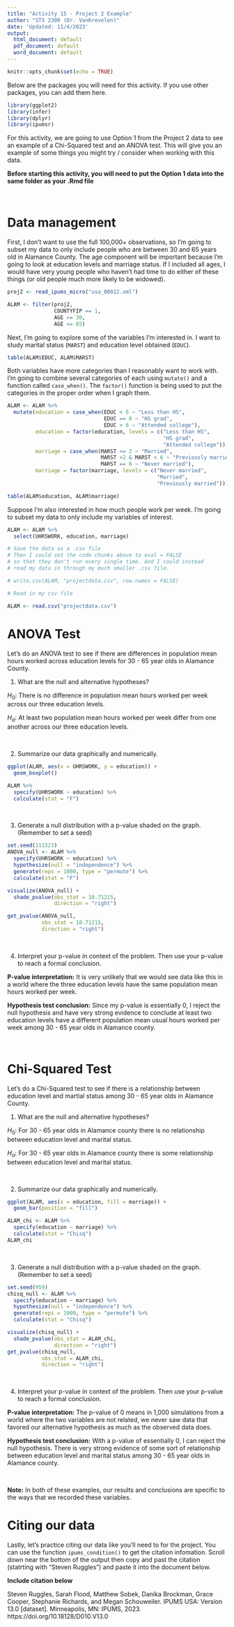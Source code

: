 ---
title: "Activity 15 - Project 2 Example"
author: "STS 2300 (Dr. VanKrevelen)"
date: 'Updated: 11/4/2023'
output:
  html_document: default
  pdf_document: default
  word_document: default
---

```{r setup, include=FALSE}
knitr::opts_chunk$set(echo = TRUE)
```

Below are the packages you will need for this activity. If you use other packages, you can add them here.

```{r, message = FALSE}
library(ggplot2)
library(infer)
library(dplyr)
library(ipumsr)
```

For this activity, we are going to use Option 1 from the Project 2 data to see an example of a Chi-Squared test and an ANOVA test. This will give you an example of some things you might try / consider when working with this data.

**Before starting this activity, you will need to put the Option 1 data into the same folder as your .Rmd file**

<br>


# Data management

First, I don't want to use the full 100,000+ observations, so I'm going to subset my data to only include people who are between 30 and 65 years old in Alamance County. The age component will be important because I'm going to look at education levels and marriage status. If I included all ages, I would have very young people who haven't had time to do either of these things (or old people much more likely to be widowed).

```{r}
proj2 <- read_ipums_micro("usa_00012.xml")

ALAM <- filter(proj2, 
               COUNTYFIP == 1,
               AGE >= 30,
               AGE <= 65)
```



Next, I'm going to explore some of the variables I'm interested in. I want to study marital status (`MARST`) and education level obtained (`EDUC`). 

```{r}
table(ALAM$EDUC, ALAM$MARST)
```


Both variables have more categories than I reasonably want to work with. I'm going to combine several categories of each using `mutate()` and a function called `case_when()`. The `factor()` function is being used to put the categories in the proper order when I graph them.

```{r}
ALAM <- ALAM %>%
  mutate(education = case_when(EDUC < 6 ~ "Less than HS",
                               EDUC == 6 ~ "HS grad",
                               EDUC > 6 ~ "Attended college"),
         education = factor(education, levels = c("Less than HS",
                                                  "HS grad",
                                                  "Attended college")),
         marriage = case_when(MARST <= 2 ~ "Married",
                              MARST >2 & MARST < 6 ~ "Previously married",
                              MARST == 6 ~ "Never married"),
         marriage = factor(marriage, levels = c("Never married",
                                                "Married",
                                                "Previously married")))

table(ALAM$education, ALAM$marriage)
```


Suppose I'm also interested in how much people work per week. I'm going to subset my data to only include my variables of interest.

```{r}
ALAM <- ALAM %>%
  select(UHRSWORK, education, marriage)

# Save the data as a .csv file
# Then I could set the code chunks above to eval = FALSE
# so that they don't run every single time. And I could instead
# read my data in through my much smaller .csv file.

# write.csv(ALAM, "projectdata.csv", row.names = FALSE)
```

```{r, eval = FALSE}
# Read in my csv file

ALAM <- read.csv("projectdata.csv")
```


# ANOVA Test

Let's do an ANOVA test to see if there are differences in population mean hours worked across education levels for 30 - 65 year olds in Alamance County.

1. What are the null and alternative hypotheses?

$H_0:$ There is no difference in population mean hours worked per week across our three education levels.

$H_a:$ At least two population mean hours worked per week differ from one another across our three education levels.

<br>


2. Summarize our data graphically and numerically.

```{r}
ggplot(ALAM, aes(x = UHRSWORK, y = education)) +
  geom_boxplot()

ALAM %>%
  specify(UHRSWORK ~ education) %>%
  calculate(stat = "F")
```

<br>


3. Generate a null distribution with a p-value shaded on the graph. (Remember to set a seed)

```{r}
set.seed(111523)
ANOVA_null <- ALAM %>%
  specify(UHRSWORK ~ education) %>%
  hypothesize(null = "independence") %>%
  generate(reps = 1000, type = "permute") %>%
  calculate(stat = "F")

visualize(ANOVA_null) +
  shade_pvalue(obs_stat = 10.71215,
               direction = "right")

get_pvalue(ANOVA_null,
           obs_stat = 10.71215,
           direction = "right")
```

<br>


4. Interpret your p-value in context of the problem. Then use your p-value to reach a formal conclusion.

**P-value interpretation:** It is very unlikely that we would see data like this in a world where the three education levels have the same population mean hours worked per week.

**Hypothesis test conclusion:** Since my p-value is essentially 0, I reject the null hypothesis and have very strong evidence to conclude at least two education levels have a different population mean usual hours worked per week among 30 - 65 year olds in Alamance county.

<br>



# Chi-Squared Test

Let's do a Chi-Squared test to see if there is a relationship between education level and martial status among 30 - 65 year olds in Alamance County.

1. What are the null and alternative hypotheses?

$H_0:$ For 30 - 65 year olds in Alamance county there is no relationship between education level and marital status.

$H_a:$ For 30 - 65 year olds in Alamance county there is some relationship between education level and marital status.

<br>


2. Summarize our data graphically and numerically.

```{r}
ggplot(ALAM, aes(x = education, fill = marriage)) +
  geom_bar(position = "fill")

ALAM_chi <- ALAM %>%
  specify(education ~ marriage) %>%
  calculate(stat = "Chisq")
ALAM_chi
```

<br>


3. Generate a null distribution with a p-value shaded on the graph. (Remember to set a seed)

```{r}
set.seed(959)
chisq_null <- ALAM %>%
  specify(education ~ marriage) %>%
  hypothesize(null = "independence") %>%
  generate(reps = 1000, type = "permute") %>%
  calculate(stat = "Chisq")

visualize(chisq_null) +
  shade_pvalue(obs_stat = ALAM_chi,
               direction = "right")
get_pvalue(chisq_null,
           obs_stat = ALAM_chi,
           direction = "right")
```

<br>


4. Interpret your p-value in context of the problem. Then use your p-value to reach a formal conclusion.

**P-value interpretation:** The p-value of 0 means in 1,000 simulations from a world where the two variables are not related, we never saw data that favored our alternative hypothesis as much as the observed data does.

**Hypothesis test conclusion:** With a p-value of essentially 0, I can reject the null hypothesis. There is very strong evidence of some sort of relationship between education level and marital status among 30 - 65 year olds in Alamance county.

<br>

**Note:** In both of these examples, our results and conclusions are specific to the ways that we recorded these variables.


# Citing our data

Lastly, let's practice citing our data like you'll need to for the project. You can use the function `ipums_condition()` to get the citation infomation. Scroll down near the bottom of the output then copy and past the citation (statrting with "Steven Ruggles") and paste it into the document below.

**Include citation below**

Steven Ruggles, Sarah Flood, Matthew Sobek, Danika Brockman, Grace Cooper,
 Stephanie Richards, and Megan Schouweiler. IPUMS USA: Version 13.0 [dataset].
Minneapolis, MN: IPUMS, 2023. https://doi.org/10.18128/D010.V13.0
